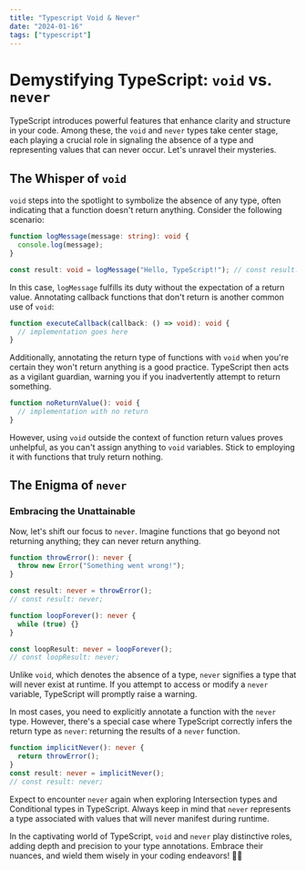 ```yaml
---
title: "Typescript Void & Never"
date: "2024-01-16"
tags: ["typescript"]
---
```


# Demystifying TypeScript: `void` vs. `never`

TypeScript introduces powerful features that enhance clarity and structure in your code. Among these, the `void` and `never` types take center stage, each playing a crucial role in signaling the absence of a type and representing values that can never occur. Let's unravel their mysteries.

## The Whisper of `void`

`void` steps into the spotlight to symbolize the absence of any type, often indicating that a function doesn't return anything. Consider the following scenario:

```typescript
function logMessage(message: string): void {
  console.log(message);
}

const result: void = logMessage("Hello, TypeScript!"); // const result: void;
```

In this case, `logMessage` fulfills its duty without the expectation of a return value. Annotating callback functions that don't return is another common use of `void`:

```typescript
function executeCallback(callback: () => void): void {
  // implementation goes here
}
```

Additionally, annotating the return type of functions with `void` when you're certain they won't return anything is a good practice. TypeScript then acts as a vigilant guardian, warning you if you inadvertently attempt to return something.

```typescript
function noReturnValue(): void {
  // implementation with no return
}
```

However, using `void` outside the context of function return values proves unhelpful, as you can't assign anything to `void` variables. Stick to employing it with functions that truly return nothing.

## The Enigma of `never`

### Embracing the Unattainable

Now, let's shift our focus to `never`. Imagine functions that go beyond not returning anything; they can never return anything.

```typescript
function throwError(): never {
  throw new Error("Something went wrong!");
}

const result: never = throwError();
// const result: never;

function loopForever(): never {
  while (true) {}
}

const loopResult: never = loopForever();
// const loopResult: never;
```

Unlike `void`, which denotes the absence of a type, `never` signifies a type that will never exist at runtime. If you attempt to access or modify a `never` variable, TypeScript will promptly raise a warning.

In most cases, you need to explicitly annotate a function with the `never` type. However, there's a special case where TypeScript correctly infers the return type as `never`: returning the results of a `never` function.

```typescript
function implicitNever(): never {
  return throwError();
}
const result: never = implicitNever();
// const result: never;
```

Expect to encounter `never` again when exploring Intersection types and Conditional types in TypeScript. Always keep in mind that `never` represents a type associated with values that will never manifest during runtime.

In the captivating world of TypeScript, `void` and `never` play distinctive roles, adding depth and precision to your type annotations. Embrace their nuances, and wield them wisely in your coding endeavors! 🚀🧠

